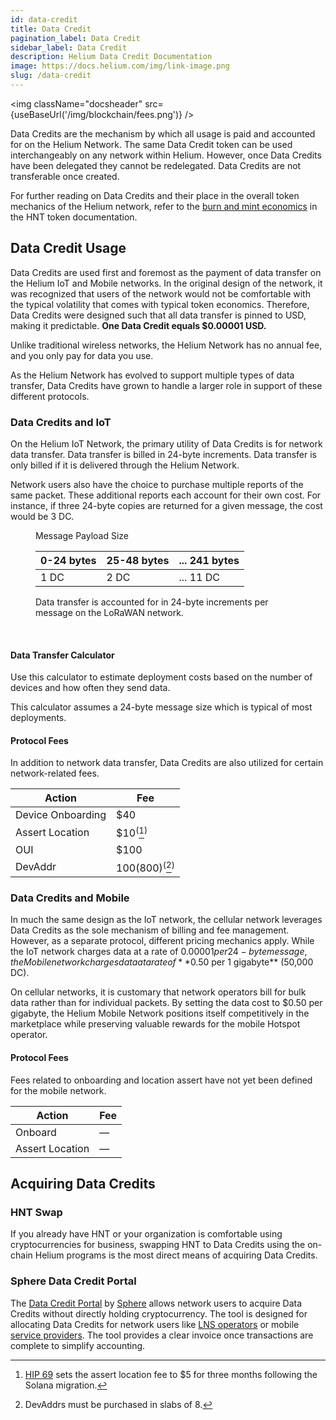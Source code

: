 ```yaml
---
id: data-credit
title: Data Credit
pagination_label: Data Credit
sidebar_label: Data Credit
description: Helium Data Credit Documentation
image: https://docs.helium.com/img/link-image.png
slug: /data-credit
---
```



<img className="docsheader" src={useBaseUrl('/img/blockchain/fees.png')} />

Data Credits are the mechanism by which all usage is paid and accounted for on the Helium Network.
The same Data Credit token can be used interchangeably on any network within Helium. However, once
Data Credits have been delegated they cannot be redelegated. Data Credits are not transferable once
created.

For further reading on Data Credits and their place in the overall token mechanics of the Helium
network, refer to the [burn and mint economics][bme] in the HNT token documentation.

## Data Credit Usage

Data Credits are used first and foremost as the payment of data transfer on the Helium IoT and
Mobile networks. In the original design of the network, it was recognized that users of the network
would not be comfortable with the typical volatility that comes with typical token economics.
Therefore, Data Credits were designed such that all data transfer is pinned to USD, making it
predictable. **One Data Credit equals $0.00001 USD.**

Unlike traditional wireless networks, the Helium Network has no annual fee, and you only pay for
data you use.

As the Helium Network has evolved to support multiple types of data transfer, Data Credits have
grown to handle a larger role in support of these different protocols.

### Data Credits and IoT

On the Helium IoT Network, the primary utility of Data Credits is for network data transfer. Data
transfer is billed in 24-byte increments. Data transfer is only billed if it is delivered through
the Helium Network.

Network users also have the choice to purchase multiple reports of the same packet. These additional
reports each account for their own cost. For instance, if three 24-byte copies are returned for a
given message, the cost would be 3 DC.

<figure className="screensnippet-wrapper" style={{ padding: '1.25em 5vw 1em' }}>
  <p>Message Payload Size</p>
  <table className="dc-calc-table" style={{ marginBottom: '1em' }}>
    <thead>
      <tr>
        <th>0-24 bytes</th>
        <th>25-48 bytes</th>
        <th>... 241 bytes</th>
      </tr>
    </thead>
    <tbody>
      <tr>
        <td>1 DC</td>
        <td>2 DC</td>
        <td>... 11 DC</td>
      </tr>
    </tbody>
  </table>
  <figcaption>
    Data transfer is accounted for in 24-byte increments per message on the LoRaWAN network.
  </figcaption>
</figure>
<br />

#### Data Transfer Calculator

Use this calculator to estimate deployment costs based on the number of devices and how often they
send data.

This calculator assumes a 24-byte message size which is typical of most deployments.


<figure className="screensnippet-wrapper">
  <OperationCostEstimator />
</figure>

#### Protocol Fees

In addition to network data transfer, Data Credits are also utilized for certain network-related
fees.

| Action            | Fee                                     |
| ----------------- | --------------------------------------- |
| Device Onboarding | $40                                     |
| Assert Location   | $10<sup>(</sup>[^1]<sup>)</sup>         |
| OUI               | $100                                    |
| DevAddr           | $100 ($800)<sup>(</sup>[^2]<sup>)</sup> |

[^1]:
    [HIP 69][hip-69] sets the assert location fee to $5 for three months following the Solana
    migration.

[^2]: DevAddrs must be purchased in slabs of 8.

### Data Credits and Mobile

In much the same design as the IoT network, the cellular network leverages Data Credits as the sole
mechanism of billing and fee management. However, as a separate protocol, different pricing
mechanics apply. While the IoT network charges data at a rate of $0.00001 per 24-byte message, the
Mobile network charges data at a rate of **$0.50 per 1 gigabyte** (50,000 DC).

On cellular networks, it is customary that network operators bill for bulk data rather than for
individual packets. By setting the data cost to $0.50 per gigabyte, the Helium Mobile Network
positions itself competitively in the marketplace while preserving valuable rewards for the mobile
Hotspot operator.

#### Protocol Fees

Fees related to onboarding and location assert have not yet been defined for the mobile network.

| Action          | Fee |
| --------------- | --- |
| Onboard         | —   |
| Assert Location | —   |

## Acquiring Data Credits

### HNT Swap

If you already have HNT or your organization is comfortable using cryptocurrencies for business,
swapping HNT to Data Credits using the on-chain Helium programs is the most direct means of
acquiring Data Credits.

### Sphere Data Credit Portal

The [Data Credit Portal](/data-credit-portal) by [Sphere][sphere] allows network users to acquire
Data Credits without directly holding cryptocurrency. The tool is designed for allocating Data
Credits for network users like [LNS operators][open-lns] or mobile [service
providers][service-providers]. The tool provides a clear invoice once transactions are complete to
simplify accounting.

[bme]: /helium-tokens/hnt/#data-credits-and-burn-and-mint-economics
[sphere]: https://sphere.engineer
[open-lns]: /iot/open-lns
[service-providers]: /mobile/service-providers
[hip-69]: https://github.com/helium/HIP/blob/main/0069-reassertion-fee-reduction.md
